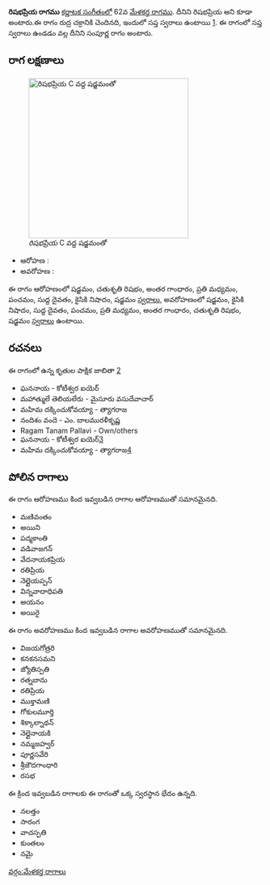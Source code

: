 {{Infobox ragam
	| name          	= రిషభప్రియ
	| synonym	    	= రిషభప్రియ
	| mela          	= 62
	| chakra        	= రుద్ర
	| janaka        	= 
	| type          	= సంపూర్ణ
	| arohanam      	= {{svaraC|S|R2|G3|M2|P|D1|N2|S'}} 
	| avarohanam    	= {{svaraC|S'|N2|D1|P|M2|G3|R2|S}}
	| jeeva         	=
	| chhaya        	=
	| nyasa         	=
	| vishesha      	= 
	| equivalent  		= 
}}
{{కర్ణాటక సంగీత రాగాలు}}
'''రిషభప్రియ రాగము''' [[కర్ణాటక సంగీతం]]లో 62వ [[మేళకర్త రాగము]]. దీనిని రిషభప్రియ అని కూడా అంటారు.ఈ రాగం రుద్ర చక్రానికి చెందినది, ఇందులో సప్త స్వరాలు ఉంటాయి [https://en.wikipedia.org/wiki/Melakarta]. ఈ రాగంలో సప్త స్వరాలు ఉండడం వల్ల దీనిని సంపూర్ణ రాగం అంటారు.


==రాగ లక్షణాలు==
[[Image:rishabhapriya_kb2wiki.png|thumb|right|316px|''రిషభప్రియ'' C వద్ద షడ్జమంతో]]

* ఆరోహణ : {{svaraC|S|R2|G3|M2|P|D1|N2|S'}} 
* అవరోహణ : {{svaraC|S'|N2|D1|P|M2|G3|R2|S}}

ఈ రాగం ఆరోహణంలో షడ్జమం, చతుశృతి రిషభం, అంతర గాంధారం, ప్రతి మధ్యమం, పంచమం, సుద్ద దైవతం, కైసికి నిషాదం, షడ్జమం [[స్వరాలు]], అవరోహణంలో షడ్జమం, కైసికి నిషాదం, సుద్ద దైవతం, పంచమం, ప్రతి మధ్యమం, అంతర గాంధారం, చతుశృతి రిషభం, షడ్జమం [[స్వరాలు]] ఉంటాయి.

==రచనలు==
ఈ రాగంలో ఉన్న కృతుల పాక్షిక జాబితా [https://github.com/ssrihari/ragavardhini/blob/master/ragas/kritis.psv]
* ఘననాయ - కోటీశ్వర ఐయెర్
* మహాత్ములే  తెలియలేరు - మైసూరు వసుదేవాచార్
* మహిమ దక్కించుకోవయ్యా - త్యాగరాజ
* నందిశం వందె - ఎం. బాలమురళీకృష్ణ
* Ragam Tanam Pallavi - Own/others
* ఘననాయ - కోటీశ్వర ఐయెర్[http://www.karnatik.com/c1850.shtml]
* మహిమ దక్కించుకోవయ్యా - త్యాగరాజ[http://www.karnatik.com/c2536.shtml]




==పోలిన రాగాలు==
ఈ రాగం ఆరోహణము కింద ఇవ్వబడిన రాగాల ఆరోహణముతో సమానమైనది.
* మణివంతం
* అయిని
* పద్మకాంతి
*  వడివాజగన్
* వేదనాయకప్రియ
* రతిప్రియ
* నెల్లైయప్పన్
* విన్నవాదాధిపతి
* అయనం
* అయిరై

ఈ రాగం అవరోహణము కింద ఇవ్వబడిన రాగాల అవరోహణముతో సమానమైనది.
* విజయగోత్రరి
* కనకనసమని
* జ్యోతిస్పతి
* రత్నబాను
* రతిప్రియ
* ముక్తామణి
* గోకులమూర్తి
* శిక్కాల్నాథన్
* నెల్లైనాయకి
* నమ్మజహ్వర్
* పూర్ణసవేరి
* శ్రీజౌదగాంధారి
* రసభ

ఈ క్రింద ఇవ్వబడిన రాగాలకు ఈ రాగంతో ఒక్క స్వరస్థాన భేదం ఉన్నది.
* నలత్తం
* సారంగ
* వాచస్పతి
* కుంతలం
* నమై



[[వర్గం:మేళకర్త రాగాలు]]